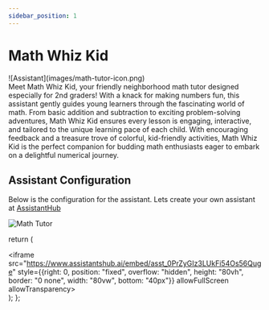 ```yaml
---
sidebar_position: 1
---
```


# Math Whiz Kid

<div style={{display:"inline-block"}}>
    <div style={{float:"left",paddingRight:10}}>![Assistant](images/math-tutor-icon.png)</div>
    Meet Math Whiz Kid, your friendly neighborhood math tutor designed especially for 2nd graders! With a knack for making numbers fun, this assistant gently guides young learners through the fascinating world of math. From basic addition and subtraction to exciting problem-solving adventures, Math Whiz Kid ensures every lesson is engaging, interactive, and tailored to the unique learning pace of each child. With encouraging feedback and a treasure trove of colorful, kid-friendly activities, Math Whiz Kid is the perfect companion for budding math enthusiasts eager to embark on a delightful numerical journey.
</div>

## Assistant Configuration

Below is the configuration for the assistant. Lets create your own assistant at [AssistantHub](https://www.assistantshub.ai/)

![Math Tutor](images/math-tutor.png)

  return (
    <div>
        <iframe src="https://www.assistantshub.ai/embed/asst_0PrZyGIz3LUkFi54Os56Quge"
         style={{right: 0, position: "fixed", overflow: "hidden", height: "80vh", border: "0 none", width: "80vw", bottom: "40px"}}
         allowFullScreen allowTransparency></iframe>
    </div>
  );
};

<Assistant/>